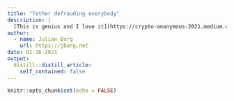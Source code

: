```yaml
---
title: "Tether defrauding everybody"
description: |
  [This is genius and I love it](https://crypto-anonymous-2021.medium.com/the-bit-short-inside-cryptos-doomsday-machine-f8dcf78a64d3) (inasmuch much as you can love fraud). How to defraud crypto investors these days? Create a currency that you claim is pegged to the dollar (but never actually show you hold the assets). Then use it to buy as much cryptocurrency as you like. Step 3: profit!!! :)
author:
  - name: Julian Barg
    url: https://jbarg.net
date: 01-16-2021
output:
  distill::distill_article:
    self_contained: false
---
```



```r
knitr::opts_chunk$set(echo = FALSE)
```
